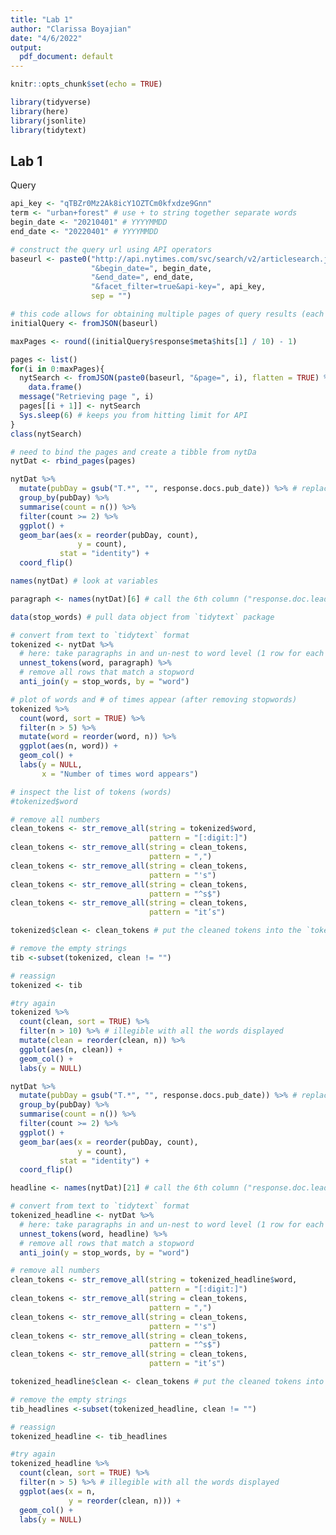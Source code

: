 ```yaml
---
title: "Lab 1"
author: "Clarissa Boyajian"
date: "4/6/2022"
output:
  pdf_document: default
---
```


```r
knitr::opts_chunk$set(echo = TRUE)

library(tidyverse)
library(here)
library(jsonlite)
library(tidytext)
```


## Lab 1
Query 

```r
api_key <- "qTBZr0Mz2Ak8icY1OZTCm0kfxdze9Gnn"
term <- "urban+forest" # use + to string together separate words
begin_date <- "20210401" # YYYYMMDD
end_date <- "20220401" # YYYYMMDD

# construct the query url using API operators
baseurl <- paste0("http://api.nytimes.com/svc/search/v2/articlesearch.json?q=", term,
                  "&begin_date=", begin_date, 
                  "&end_date=", end_date,
                  "&facet_filter=true&api-key=", api_key, 
                  sep = "")
```


```r
# this code allows for obtaining multiple pages of query results (each search maxes out at 10 pages for NYTimes)
initialQuery <- fromJSON(baseurl)

maxPages <- round((initialQuery$response$meta$hits[1] / 10) - 1) 

pages <- list()
for(i in 0:maxPages){
  nytSearch <- fromJSON(paste0(baseurl, "&page=", i), flatten = TRUE) %>% 
    data.frame() 
  message("Retrieving page ", i)
  pages[[i + 1]] <- nytSearch 
  Sys.sleep(6) # keeps you from hitting limit for API
}
class(nytSearch)

# need to bind the pages and create a tibble from nytDa
nytDat <- rbind_pages(pages)
```



```r
nytDat %>% 
  mutate(pubDay = gsub("T.*", "", response.docs.pub_date)) %>% # replace "T." with "" - remove time but leave dates
  group_by(pubDay) %>%
  summarise(count = n()) %>%
  filter(count >= 2) %>%
  ggplot() +
  geom_bar(aes(x = reorder(pubDay, count), 
               y = count), 
           stat = "identity") + 
  coord_flip()
```


```r
names(nytDat) # look at variables

paragraph <- names(nytDat)[6] # call the 6th column ("response.doc.lead_paragraph")

data(stop_words) # pull data object from `tidytext` package

# convert from text to `tidytext` format
tokenized <- nytDat %>%
  # here: take paragraphs in and un-nest to word level (1 row for each word in paragraph)
  unnest_tokens(word, paragraph) %>%
  # remove all rows that match a stopword
  anti_join(y = stop_words, by = "word") 

# plot of words and # of times appear (after removing stopwords)
tokenized %>%
  count(word, sort = TRUE) %>%
  filter(n > 5) %>%
  mutate(word = reorder(word, n)) %>%
  ggplot(aes(n, word)) +
  geom_col() +
  labs(y = NULL,
       x = "Number of times word appears")
```


```r
# inspect the list of tokens (words)
#tokenized$word

# remove all numbers
clean_tokens <- str_remove_all(string = tokenized$word,
                               pattern = "[:digit:]")
clean_tokens <- str_remove_all(string = clean_tokens,
                               pattern = ",")
clean_tokens <- str_remove_all(string = clean_tokens,
                               pattern = "'s")
clean_tokens <- str_remove_all(string = clean_tokens,
                               pattern = "^s$")
clean_tokens <- str_remove_all(string = clean_tokens,
                               pattern = "it’s")

tokenized$clean <- clean_tokens # put the cleaned tokens into the `tokenized` df `clean` column
```


```r
# remove the empty strings
tib <-subset(tokenized, clean != "")

# reassign
tokenized <- tib

#try again
tokenized %>%
  count(clean, sort = TRUE) %>%
  filter(n > 10) %>% # illegible with all the words displayed
  mutate(clean = reorder(clean, n)) %>%
  ggplot(aes(n, clean)) +
  geom_col() +
  labs(y = NULL)
```

```r
nytDat %>% 
  mutate(pubDay = gsub("T.*", "", response.docs.pub_date)) %>% # replace "T." with "" - remove time but leave dates
  group_by(pubDay) %>%
  summarise(count = n()) %>%
  filter(count >= 2) %>%
  ggplot() +
  geom_bar(aes(x = reorder(pubDay, count), 
               y = count), 
           stat = "identity") + 
  coord_flip()
```


```r
headline <- names(nytDat)[21] # call the 6th column ("response.doc.lead_paragraph")

# convert from text to `tidytext` format
tokenized_headline <- nytDat %>%
  # here: take paragraphs in and un-nest to word level (1 row for each word in paragraph)
  unnest_tokens(word, headline) %>%
  # remove all rows that match a stopword
  anti_join(y = stop_words, by = "word") 

# remove all numbers
clean_tokens <- str_remove_all(string = tokenized_headline$word,
                               pattern = "[:digit:]")
clean_tokens <- str_remove_all(string = clean_tokens,
                               pattern = ",")
clean_tokens <- str_remove_all(string = clean_tokens,
                               pattern = "'s")
clean_tokens <- str_remove_all(string = clean_tokens,
                               pattern = "^s$")
clean_tokens <- str_remove_all(string = clean_tokens,
                               pattern = "it’s")

tokenized_headline$clean <- clean_tokens # put the cleaned tokens into the `tokenized_headline` df `clean` column

# remove the empty strings
tib_headlines <-subset(tokenized_headline, clean != "")

# reassign
tokenized_headline <- tib_headlines

#try again
tokenized_headline %>%
  count(clean, sort = TRUE) %>%
  filter(n > 5) %>% # illegible with all the words displayed
  ggplot(aes(x = n, 
             y = reorder(clean, n))) +
  geom_col() +
  labs(y = NULL)
```

